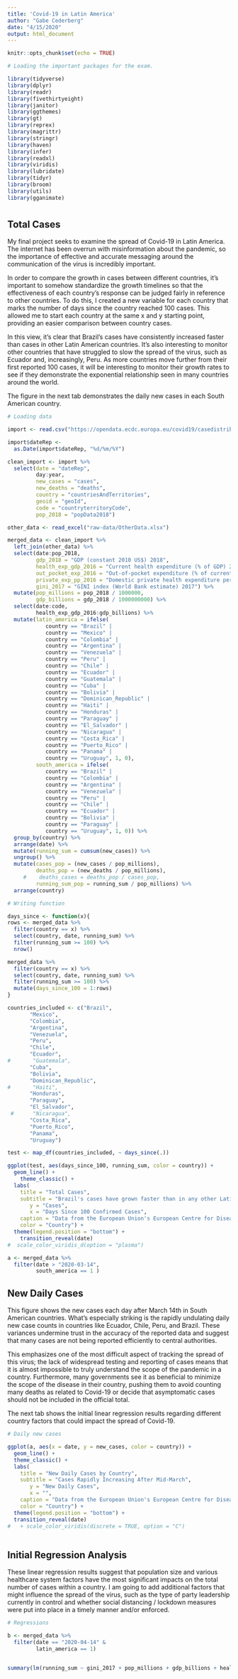 ```yaml
---
title: 'Covid-19 in Latin America'
author: "Gabe Cederberg"
date: "4/15/2020"
output: html_document
---
```


```r
knitr::opts_chunk$set(echo = TRUE)

# Loading the important packages for the exam.

library(tidyverse)
library(dplyr)
library(readr)
library(fivethirtyeight)
library(janitor)
library(ggthemes)
library(gt)
library(reprex)
library(magrittr)
library(stringr)
library(haven)
library(infer)
library(readxl)
library(viridis) 
library(lubridate)
library(tidyr)
library(broom)
library(utils)
library(gganimate)

```

# {.tabset}

## Total Cases

My final project seeks to examine the spread of Covid-19 in Latin America. The internet has been overrun with misinformation about the pandemic, so the importance of effective and accurate messaging around the communication of the virus is incredibly important. 

In order to compare the growth in cases between different countries, it’s important to somehow standardize the growth timelines so that the effectiveness of each country’s response can be judged fairly in reference to other countries. To do this, I created a new variable for each country that marks the number of days since the country reached 100 cases. This allowed me to start each country at the same x and y starting point, providing an easier comparison between country cases.

In this view, it’s clear that Brazil’s cases have consistently increased faster than cases in other Latin American countries. It’s also interesting to monitor other countries that have struggled to slow the spread of the virus, such as Ecuador and, increasingly, Peru. As more countries move further from their first reported 100 cases, it will be interesting to monitor their growth rates to see if they demonstrate the exponential relationship seen in many countries around the world. 

The figure in the next tab demonstrates the daily new cases in each South American country. 

```r

# Loading data

import <- read.csv("https://opendata.ecdc.europa.eu/covid19/casedistribution/csv", na.strings = "", fileEncoding = "UTF-8-BOM") 

import$dateRep <- 
  as.Date(import$dateRep, "%d/%m/%Y")

clean_import <- import %>% 
  select(date = "dateRep",
         day:year,
         new_cases = "cases",
         new_deaths = "deaths",
         country = "countriesAndTerritories",
         geoid = "geoId",
         code = "countryterritoryCode",
         pop_2018 = "popData2018")

other_data <- read_excel("raw-data/OtherData.xlsx")

merged_data <- clean_import %>% 
  left_join(other_data) %>% 
  select(date:pop_2018,
         gdp_2018 = "GDP (constant 2010 US$) 2018",
         health_exp_gdp_2016 = "Current health expenditure (% of GDP) 2016",
         out_pocket_exp_2016 = "Out-of-pocket expenditure (% of current health expenditure) 2016",
         private_exp_pp_2016 = "Domestic private health expenditure per capita (current US$) 2016",
         gini_2017 = "GINI index (World Bank estimate) 2017") %>% 
  mutate(pop_millions = pop_2018 / 1000000,
         gdp_billions = gdp_2018 / 1000000000) %>% 
  select(date:code, 
         health_exp_gdp_2016:gdp_billions) %>% 
  mutate(latin_america = ifelse(
            country == "Brazil" |
            country == "Mexico" |
            country == "Colombia" |
            country == "Argentina" |
            country == "Venezuela" |
            country == "Peru" |
            country == "Chile" | 
            country == "Ecuador" |
            country == "Guatemala" |
            country == "Cuba" |
            country == "Bolivia" |
            country == "Dominican_Republic" |
            country == "Haiti" |
            country == "Honduras" |
            country == "Paraguay" |
            country == "El_Salvador" |
            country == "Nicaragua" |
            country == "Costa_Rica" |
            country == "Puerto_Rico" |
            country == "Panama" |
            country == "Uruguay", 1, 0),
         south_america = ifelse(
            country == "Brazil" |
            country == "Colombia" |
            country == "Argentina" |
            country == "Venezuela" |
            country == "Peru" |
            country == "Chile" | 
            country == "Ecuador" |
            country == "Bolivia" |
            country == "Paraguay" |
            country == "Uruguay", 1, 0)) %>% 
  group_by(country) %>% 
  arrange(date) %>% 
  mutate(running_sum = cumsum(new_cases)) %>% 
  ungroup() %>% 
  mutate(cases_pop = (new_cases / pop_millions),
         deaths_pop = (new_deaths / pop_millions),
     #    deaths_cases = deaths_pop / cases_pop,
         running_sum_pop = running_sum / pop_millions) %>% 
  arrange(country)

```


```r
# Writing function

days_since <- function(x){
rows <- merged_data %>% 
  filter(country == x) %>% 
  select(country, date, running_sum) %>% 
  filter(running_sum >= 100) %>%
  nrow()

merged_data %>% 
  filter(country == x) %>% 
  select(country, date, running_sum) %>% 
  filter(running_sum >= 100) %>%
  mutate(days_since_100 = 1:rows)
}

countries_included <- c("Brazil", 
       "Mexico", 
       "Colombia", 
       "Argentina", 
       "Venezuela", 
       "Peru", 
       "Chile", 
       "Ecuador", 
#       "Guatemala", 
       "Cuba", 
       "Bolivia", 
       "Dominican_Republic", 
#       "Haiti", 
       "Honduras", 
       "Paraguay", 
       "El_Salvador", 
 #      "Nicaragua", 
       "Costa_Rica", 
       "Puerto_Rico", 
       "Panama", 
       "Uruguay")

test <- map_df(countries_included, ~ days_since(.))

ggplot(test, aes(days_since_100, running_sum, color = country)) +
  geom_line() +
    theme_classic() +
  labs(
    title = "Total Cases",
    subtitle = "Brazil's cases have grown faster than in any other Latin American Country",
       y = "Cases",
       x = "Days Since 100 Confirmed Cases",
    caption = "Data from the European Union's European Centre for Disease Prevention and Control",
    color = "Country") +
  theme(legend.position = "bottom") +
    transition_reveal(date)
#  scale_color_viridis_d(option = "plasma")


```

```r
a <- merged_data %>% 
  filter(date > "2020-03-14",
         south_america == 1 )
```

## New Daily Cases

This figure shows the new cases each day after March 14th in South American countries. What’s especially striking is the rapidly undulating daily new case counts in countries like Ecuador, Chile, Peru, and Brazil. These variances undermine trust in the accuracy of the reported data and suggest that many cases are not being reported efficiently to central authorities. 

This emphasizes one of the most difficult aspect of tracking the spread of this virus; the lack of widespread testing and reporting of cases means that it is almost impossible to truly understand the scope of the pandemic in a country. Furthermore, many governments see it as beneficial to minimize the scope of the disease in their country, pushing them to avoid counting many deaths as related to Covid-19 or decide that asymptomatic cases should not be included in the official total. 

The next tab shows the initial linear regression results regarding different country factors that could impact the spread of Covid-19. 

```r
# Daily new cases 

ggplot(a, aes(x = date, y = new_cases, color = country)) +
  geom_line() +
  theme_classic() +
  labs(
    title = "New Daily Cases by Country",
    subtitle = "Cases Rapidly Increasing After Mid-March",
       y = "New Daily Cases",
       x = "",
    caption = "Data from the European Union's European Centre for Disease Prevention and Control",
    color = "Country") +
  theme(legend.position = "bottom") +
  transition_reveal(date)
#   + scale_color_viridis(discrete = TRUE, option = "C")
  
```


## Initial Regression Analysis

These linear regression results suggest that population size and various healthcare system factors have the most significant impacts on the total number of cases within a country. I am going to add additional factors that might influence the spread of the virus, such as the type of party leadership currently in control and whether social distancing / lockdown measures were put into place in a timely manner and/or enforced. 

```r
# Regressions

b <- merged_data %>% 
  filter(date == "2020-04-14" &
         latin_america == 1) 


summary(lm(running_sum ~ gini_2017 + pop_millions + gdp_billions + health_exp_gdp_2016 + out_pocket_exp_2016 + private_exp_pp_2016, data = b)) 


```

